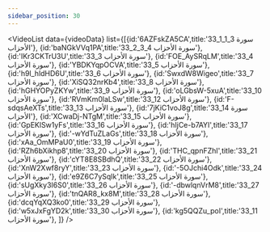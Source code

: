 ```yaml
---
sidebar_position: 30
---
```


<VideoList data={videoData} list={[{id:'6AZFskZA5CA',title:'33_1_1_3 سورة الأحزاب'},
{id:'baNGkVVq1PA',title:'33_2_3_4 سورة الأحزاب'},
{id:'IKr3CKTrU3U',title:'33_3 سورة الأحزاب'},
{id:'FOE_AySRqLM',title:'33_4 سورة الأحزاب'},
{id:'YBDKYqpOCVA',title:'33_5 سورة الأحزاب'},
{id:'h9l_hldHD6U',title:'33_6 سورة الأحزاب'},
{id:'SwxdW8Wigeo',title:'33_7 سورة الأحزاب'},
{id:'XiSQ32nrKb4',title:'33_8 سورة الأحزاب'},
{id:'hGHYOPyZKYw',title:'33_9 سورة الأحزاب'},
{id:'oLGbsW-5xuA',title:'33_10 سورة الأحزاب'},
{id:'RVmKm0laLSw',title:'33_12 سورة الأحزاب'},
{id:'F-sdqsAeXTs',title:'33_13 سورة الأحزاب'},
{id:'7jKiC1voJ8g',title:'33_14 سورة الأحزاب'},
{id:'XCwaDj-NTgM',title:'33_15 سورة الأحزاب'},
{id:'GpEKlSw1yFs',title:'33_16 سورة الأحزاب'},
{id:'hIjCe-b7AYI',title:'33_17 سورة الأحزاب'},
{id:'-wYdTuZLaGs',title:'33_18 سورة الأحزاب'},
{id:'xAa_OmMPaU0',title:'33_19 سورة الأحزاب'},
{id:'RZh6bXikhp8',title:'33_20 سورة الأحزاب'},
{id:'THC_qpnFZhI',title:'33_21 سورة الأحزاب'},
{id:'cYT8E8SBdhQ',title:'33_22 سورة الأحزاب'},
{id:'XnW2Xwf8ryY',title:'33_23 سورة الأحزاب'},
{id:'-5OJchi4Odk',title:'33_24 سورة الأحزاب'},
{id:'e9Z6C7ySqIk',title:'33_25 سورة الأحزاب'},
{id:'sUgXky3I6S0',title:'33_26 سورة الأحزاب'},
{id:'-dbwlqnVrM8',title:'33_27 سورة الأحزاب'},
{id:'tnQAR8_kx8M',title:'33_28 سورة الأحزاب'},
{id:'dcqYqXQ3ko0',title:'33_29 سورة الأحزاب'},
{id:'w5xJxFgYD2k',title:'33_30 سورة الأحزاب'},
{id:'kg5QQZu_poI',title:'33_11 سورة الأحزاب'},
]}
/>
